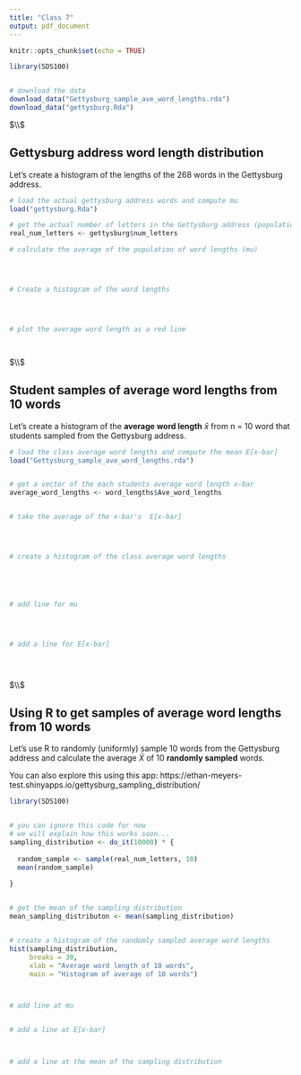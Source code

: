 ```yaml
---
title: "Class 7"
output: pdf_document
---
```



```r
knitr::opts_chunk$set(echo = TRUE)
```




```r


library(SDS100)


# download the data
download_data("Gettysburg_sample_ave_word_lengths.rda")
download_data("gettysburg.Rda")


```




$\\$


## Gettysburg address word length distribution


Let's create a histogram of the lengths of the 268 words in the Gettysburg address.



```r

# load the actual gettysburg address words and compute mu
load("gettysburg.Rda")

# get the actual number of letters in the Gettysburg address (population)
real_num_letters <- gettysburg$num_letters

# calculate the average of the population of word lengths (mu)




# Create a histogram of the word lengths




# plot the average word length as a red line




```




$\\$




## Student samples of average word lengths from 10 words



Let's create a histogram of the **average word length** $\bar{x}$ from n = 10 word that students sampled from the Gettysburg address. 



```r


# load the class average word lengths and compute the mean E[x-bar]
load("Gettysburg_sample_ave_word_lengths.rda")


# get a vector of the each students average word length x-bar
average_word_lengths <- word_lengths$Ave_word_lengths


# take the average of the x-bar's  E[x-bar]




# create a histogram of the class average word lengths





# add line for mu 




# add a line for E[x-bar]





```




$\\$




## Using R to get samples of average word lengths from 10 words

Let's use R to randomly (uniformly) sample 10 words from the Gettysburg address and calculate the average $\bar{X}$ of 10 **randomly sampled** words. 

You can also explore this using this app:  https://ethan-meyers-test.shinyapps.io/gettysburg_sampling_distribution/



```r

library(SDS100)


# you can ignore this code for now
# we will explain how this works soon...
sampling_distribution <- do_it(10000) * {
  
  random_sample <- sample(real_num_letters, 10)
  mean(random_sample)
  
}


# get the mean of the sampling distribution 
mean_sampling_distributon <- mean(sampling_distribution)


# create a histogram of the randomly sampled average word lengths
hist(sampling_distribution,
     breaks = 30,
     xlab = "Average word length of 10 words",
     main = "Histogram of average of 10 words")



# add line at mu 


# add a line at E[x-bar]



# add a line at the mean of the sampling distribution 




```











